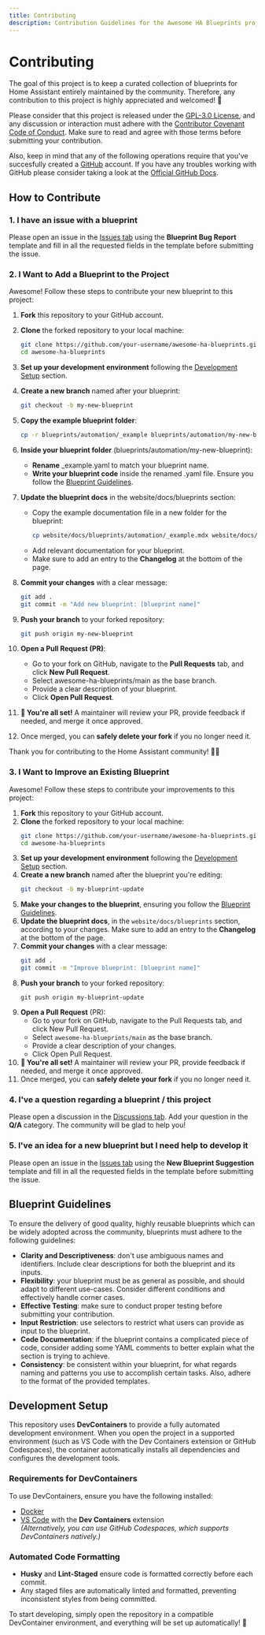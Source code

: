 ```yaml
---
title: Contributing
description: Contribution Guidelines for the Awesome HA Blueprints project.
---
```


# Contributing

The goal of this project is to keep a curated collection of blueprints for Home Assistant entirely maintained by the community. Therefore, any contribution to this project is highly appreciated and welcomed! :rocket:

Please consider that this project is released under the [GPL-3.0 License](https://github.com/EPMatt/awesome-ha-blueprints/blob/main/LICENSE), and any discussion or interaction must adhere with the [Contributor Covenant Code of Conduct](https://github.com/EPMatt/awesome-ha-blueprints/blob/main/CODE_OF_CONDUCT.md). Make sure to read and agree with those terms before submitting your contribution.

Also, keep in mind that any of the following operations require that you've succesfully created a [GitHub](https://github.com/) account. If you have any troubles working with GitHub please consider taking a look at the [Official GitHub Docs](https://docs.github.com/).

## How to Contribute

### 1. I have an issue with a blueprint

Please open an issue in the [Issues tab](https://github.com/EPMatt/awesome-ha-blueprints/issues) using the **Blueprint Bug Report** template and fill in all the requested fields in the template before submitting the issue.

### 2. I Want to Add a Blueprint to the Project

Awesome! Follow these steps to contribute your new blueprint to this project:

1. **Fork** this repository to your GitHub account.
2. **Clone** the forked repository to your local machine:

   ```sh
   git clone https://github.com/your-username/awesome-ha-blueprints.git
   cd awesome-ha-blueprints
   ```

3. **Set up your development environment** following the [Development Setup](#development-setup) section.
4. **Create a new branch** named after your blueprint:

   ```sh
   git checkout -b my-new-blueprint
   ```

5. **Copy the example blueprint folder**:

   ```sh
   cp -r blueprints/automation/_example blueprints/automation/my-new-blueprint
   ```

6. **Inside your blueprint folder** (blueprints/automation/my-new-blueprint):

   - **Rename** \_example.yaml to match your blueprint name.
   - **Write your blueprint code** inside the renamed .yaml file. Ensure you follow the [Blueprint Guidelines](#blueprint-guidelines).

7. **Update the blueprint docs** in the website/docs/blueprints section:

   - Copy the example documentation file in a new folder for the blueprint:
     ```sh
     cp website/docs/blueprints/automation/_example.mdx website/docs/blueprints/automation/my-new-blueprint.mdx
     ```
   - Add relevant documentation for your blueprint.
   - Make sure to add an entry to the **Changelog** at the bottom of the page.

8. **Commit your changes** with a clear message:

   ```sh
   git add .
   git commit -m "Add new blueprint: [blueprint name]"
   ```

9. **Push your branch** to your forked repository:

   ```sh
   git push origin my-new-blueprint
   ```

10. **Open a Pull Request (PR)**:

    - Go to your fork on GitHub, navigate to the **Pull Requests** tab, and click **New Pull Request**.
    - Select awesome-ha-blueprints/main as the base branch.
    - Provide a clear description of your blueprint.
    - Click **Open Pull Request**.

11. **🎉 You're all set!** A maintainer will review your PR, provide feedback if needed, and merge it once approved.
12. Once merged, you can **safely delete your fork** if you no longer need it.

Thank you for contributing to the Home Assistant community! 🚀🔥

### 3. I Want to Improve an Existing Blueprint

Awesome! Follow these steps to contribute your improvements to this project:

1. **Fork** this repository to your GitHub account.
2. **Clone** the forked repository to your local machine:
   ```sh
   git clone https://github.com/your-username/awesome-ha-blueprints.git
   cd awesome-ha-blueprints
   ```
3. **Set up your development environment** following the [Development Setup](#development-setup) section.
4. **Create a new branch** named after the blueprint you're editing:
   ```sh
   git checkout -b my-blueprint-update
   ```
5. **Make your changes to the blueprint**, ensuring you follow the [Blueprint Guidelines](#blueprint-guidelines).
6. **Update the blueprint docs**, in the `website/docs/blueprints` section, according to your changes. Make sure to add an entry to the **Changelog** at the bottom of the page.
7. **Commit your changes** with a clear message:
   ```sh
   git add .
   git commit -m "Improve blueprint: [blueprint name]"
   ```
8. **Push your branch** to your forked repository:
   ```
   git push origin my-blueprint-update
   ```
9. **Open a Pull Request** (PR):
   - Go to your fork on GitHub, navigate to the Pull Requests tab, and click New Pull Request.
   - Select `awesome-ha-blueprints/main` as the base branch.
   - Provide a clear description of your changes.
   - Click Open Pull Request.
10. **🎉 You're all set!** A maintainer will review your PR, provide feedback if needed, and merge it once approved.
11. Once merged, you can **safely delete your fork** if you no longer need it.

### 4. I've a question regarding a blueprint / this project

Please open a discussion in the [Discussions tab](https://github.com/EPMatt/awesome-ha-blueprints/discussions). Add your question in the **Q/A** category. The community will be glad to help you!

### 5. I've an idea for a new blueprint but I need help to develop it

Please open an issue in the [Issues tab](https://github.com/EPMatt/awesome-ha-blueprints/discussions) using the **New Blueprint Suggestion** template and fill in all the requested fields in the template before submitting the issue.

## Blueprint Guidelines

To ensure the delivery of good quality, highly reusable blueprints which can be widely adopted across the community, blueprints must adhere to the following guidelines:

- **Clarity and Descriptiveness**: don't use ambiguous names and identifiers. Include clear descriptions for both the blueprint and its inputs.
- **Flexibility**: your blueprint must be as general as possible, and should adapt to different use-cases. Consider different conditions and effectively handle corner cases.
- **Effective Testing**: make sure to conduct proper testing before submitting your contribution.
- **Input Restriction**: use selectors to restrict what users can provide as input to the blueprint.
- **Code Documentation**: if the blueprint contains a complicated piece of code, consider adding some YAML comments to better explain what the section is trying to achieve.
- **Consistency**: be consistent within your blueprint, for what regards naming and patterns you use to accomplish certain tasks. Also, adhere to the format of the provided templates.

## Development Setup

This repository uses **DevContainers** to provide a fully automated development environment. When you open the project in a supported environment (such as VS Code with the Dev Containers extension or GitHub Codespaces), the container automatically installs all dependencies and configures the development tools.

### Requirements for DevContainers

To use DevContainers, ensure you have the following installed:

- [Docker](https://www.docker.com/)
- [VS Code](https://code.visualstudio.com/) with the **Dev Containers** extension  
  _(Alternatively, you can use GitHub Codespaces, which supports DevContainers natively.)_

### Automated Code Formatting

- **Husky** and **Lint-Staged** ensure code is formatted correctly before each commit.
- Any staged files are automatically linted and formatted, preventing inconsistent styles from being committed.

To start developing, simply open the repository in a compatible DevContainer environment, and everything will be set up automatically! 🚀
